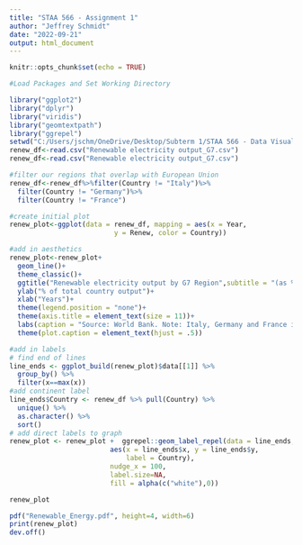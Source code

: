 ---
title: "STAA 566 - Assignment 1"
author: "Jeffrey Schmidt"
date: "2022-09-21"
output: html_document
---

```{r setup, include=FALSE}
knitr::opts_chunk$set(echo = TRUE)
```


```{r}
#Load Packages and Set Working Directory

library("ggplot2")
library("dplyr")
library("viridis")
library("geomtextpath")
library("ggrepel")
setwd("C:/Users/jschm/OneDrive/Desktop/Subterm 1/STAA 566 - Data Visualization")
renew_df<-read.csv("Renewable electricity output_G7.csv")
renew_df<-read.csv("Renewable electricity output_G7.csv")
```


```{r}

#filter our regions that overlap with European Union
renew_df<-renew_df%>%filter(Country != "Italy")%>%
  filter(Country != "Germany")%>%
  filter(Country != "France")

#create initial plot
renew_plot<-ggplot(data = renew_df, mapping = aes(x = Year,
                          y = Renew, color = Country))

#add in aesthetics
renew_plot<-renew_plot+
  geom_line()+
  theme_classic()+
  ggtitle("Renewable electricity output by G7 Region",subtitle = "(as % of total region electricity output)")+
  ylab("% of total country output")+
  xlab("Years")+
  theme(legend.position = "none")+
  theme(axis.title = element_text(size = 11))+
  labs(caption = "Source: World Bank. Note: Italy, Germany and France included as part of European Union")+
  theme(plot.caption = element_text(hjust = .5))

#add in labels
# find end of lines
line_ends <- ggplot_build(renew_plot)$data[[1]] %>% 
  group_by() %>% 
  filter(x==max(x))
#add continent label
line_ends$Country <- renew_df %>% pull(Country) %>% 
  unique() %>% 
  as.character() %>% 
  sort()
# add direct labels to graph
renew_plot <- renew_plot +  ggrepel::geom_label_repel(data = line_ends, 
                         aes(x = line_ends$x, y = line_ends$y, 
                             label = Country), 
                         nudge_x = 100,
                         label.size=NA,
                         fill = alpha(c("white"),0))

renew_plot

pdf("Renewable_Energy.pdf", height=4, width=6)
print(renew_plot)
dev.off()
```




